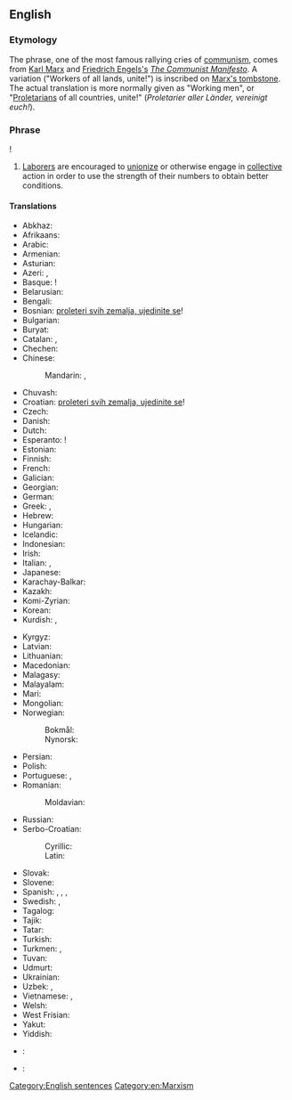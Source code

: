 ==English==

===Etymology===
The phrase, one of the most famous rallying cries of [[communism]], comes from [[w:Karl Marx|Karl Marx]] and [[w:Friedrich Engels|Friedrich Engels's]] ''[[w:The Communist Manifesto|The Communist Manifesto]]''. A variation ("Workers of all lands, unite!") is inscribed on [[:File:KarlMarx_Tomb.JPG|Marx's tombstone]]. The actual translation is more normally given as "Working men", or "[[proletarian|Proletarian]]s of all countries, unite!" (''Proletarier aller Länder, vereinigt euch!'').

===Phrase===
{{wikipedia|Workers of the world, unite!}}
{{head|en|phrase|head=[[worker]]s [[of]] [[the]] [[world]], [[unite]]}}!

# [[laborer|Laborer]]s are encouraged to [[unionize]] or otherwise engage in [[collective]] action in order to use the strength of their numbers to obtain better conditions.

====Translations====
{{trans-top|workers of the world, unite}}
* Abkhaz: {{t-|ab|Апролетарцәа атәылақуа ӡегьы рҿы иҟоу, шәҽеидышәкыл!}}
* Afrikaans: {{t-|af|Werknemers van die wêreld, verenig!}}
* Arabic: {{t-|ar|يا عمال العالم اتحدوا|tr=yaa ummaalu l-aalam ittáHidu!}}
* Armenian: {{t-|hy|Պրոլետարներ բոլոր երկրների, միացե՛ք}}
* Asturian: {{t-|ast|Trabayadores de tolos países, xuníivos}}
* Azeri: {{t-|az|bütün ölkələrin proletarları, birləşin!}}, {{t-|az|Бүтүн өлкәләрин пролетарлары, бирләшин!}}
* Basque: {{t-|eu|herrialde guztietako proletarioak, elkar zaitezte}}!
* Belarusian: {{t-|be|Пралетарыі ўсіх краін, яднайцеся!}}
* Bengali: {{t-|bn|দুনিয়ার মজদুর এক হও!}}
* Bosnian: [[proleteri svih zemalja, ujedinite se]]!
* Bulgarian: {{t-|bg|Пролетарии от всички страни, съединявайте се!}}
* Buryat: {{tø|bua|Бүхы оронуудай пролетаринар, нэгэдэгты!}}
* Catalan: {{t-|ca|proletaris de tots els països, uniu-vos!}}, {{t-|ca|proletaris de tot el món, uniu-vos!}}
* Chechen: {{tø|ce|массо а мехкийн пролетареш, цхьанакхета|alt=Массо а мехкийн пролетареш, цхьанакхета!}}
* Chinese:
*: Mandarin: {{t|cmn|全世界無產者聯合起來|alt=全世界無產者聯合起來！|sc=Hani}}, {{t|cmn|全世界无产者联合起来|alt=全世界无产者联合起来！|tr=quánshìjiè wúchǎnzhě liánhé qǐlái!|sc=Hani}}
* Chuvash: {{tø|cv|Пӗтӗм тӗнчери пролетарисем, пӗрлешӗр!}}
* Croatian: [[proleteri svih zemalja, ujedinite se]]!
* Czech: {{t-|cs|proletáři všech zemí, spojte se!}}
* Danish: {{t-|da|proletarer i alle lande, foren jer!}}
* Dutch: {{t-|nl|proletariërs aller landen, verenigt U!}}
* Esperanto: {{t-|eo|proletoj de ĉiuj landoj, unuiĝu}}!
* Estonian: {{t-|et|kõigi maade proletaarlased, ühinege!}}
* Finnish: {{t-|fi|kaikkien maiden proletaarit, liittykää yhteen!}}
* French: {{t-|fr|prolétaires de tous les pays, unissez-vous!}}
* Galician: {{t-|gl|traballadores do mundo, unídevos!}}
* Georgian: {{t-|ka|პროლეტარებო ყველა ქვეყნისა, შეერთდით!}}
* German: {{t-|de|Proletarier aller Länder, vereinigt euch!}}
* Greek: {{t-|el|προλετάριοι όλου του κόσμου, ενωθείτε!}}, {{t-|el|προλετάριοι όλων των χωρών, ενωθείτε!}}
* Hebrew: {{t-|he|פועלי כל העולם התאחדו|tr=poaley kol ha-olam, hit'akhadu!}}
* Hungarian: {{t-|hu|világ proletárjai, egyesüljetek!}}
* Icelandic: {{t-|is|Öreigar allra landa, sameinist!}}
* Indonesian: {{t-|id|para pekerja di seluruh dunia, bersatulah!}}
* Irish: {{t-|ga|oibrithe an domhain, aontaigh!}}
* Italian: {{t-|it|lavoratori di tutto il mondo, unitevi!}}, {{t-|it|proletari di tutti i paesi, unitevi!}}
* Japanese: {{t-|ja|万国の労働者よ、団結せよ！|tr=bankoku no rōdōsha yo, danketsu seyo!}}
* Karachay-Balkar: {{tø|krc|Бютеу дунияны пролетарлары, бирлешигиз}}
* Kazakh: {{t|kk|Барлық елдердің пролетарлары, бірігіңдер!}}
* Komi-Zyrian: {{tø|kv|Став мувывса пролетарийяс, отувтчой!}}
* Korean: {{t-|ko|만국의 노동자들이여, 단결하라!|tr=man'gugeui nodongjadeuliyeo, dan'gyeolhara!}}
* Kurdish: {{t-|ku|karkerên cîhanê hevgirin!}}, {{t-|ku|کرێکارانی دنیا یه‌کگرن|tr=kirêkaranî dinya yekgirin!|sc=ku-Arab}}
{{trans-mid}}
* Kyrgyz: {{t-|ky|Бардык өлкөлордүн пролетарлары, бириккиле!}}
* Latvian: {{t-|lv|visu zemju proletārieši, savienojieties!}}
* Lithuanian: {{t-|lt|visų šalių proletarai, vienykitės!}}
* Macedonian: {{t-|mk|Пролетери од сите земји, обединете се!}}
* Malagasy: {{t-|mg|mpiasa eran'izao tontolo izao, mampiray!}}
* Malayalam: {{t-|ml|സര്‍വ രാജ്യ തൊഴിലാളികളെ സംഘടിക്കുവിന്‍}}
* Mari: {{tø|chm|Чыла элласе пролетарий-влак ушныза!}}
* Mongolian: {{t-|mn|Орон бүрийн пролетари нар нэгдэгтүн!}}
* Norwegian:
*: Bokmål: {{t-|nb|arbeidere i alle land, foren dere!}}
*: Nynorsk: {{t-|nn|arbeidarar i alle land, samein dykk!}}
* Persian: {{t-|fa|کارگران جهان متحد شوید|tr=Kārgarān-e jahān mottaḥed šavīd}}
* Polish: {{t-|pl|proletariusze wszystkich krajów, łączcie się!}}
* Portuguese: {{t-|pt|trabalhadores do mundo, uni-vos!}}, {{t-|pt|proletários de todos os países, uni-vos!}}
* Romanian: {{t-|ro|proletari din toate țările, uniți-vă!}}
*: Moldavian: {{t-|ro|Пролетарь дин тоате цэриле, уници-вэ!}}
* Russian: {{t-|ru|Пролетарии всех стран, соединяйтесь!}}
* Serbo-Croatian:
*: Cyrillic: {{t|sh|sc=Cyrl|Пролетери свих земаља, уједините се}}
*: Latin: {{t-|sh|Proleteri svih zemalja, ujedinite se}}
* Slovak: {{t-|sk|proletári všetkých krajín, spojte sa!}}
* Slovene: {{t-|sl|Proletarci vseh dežel, združite se!}}
* Spanish: {{qualifier|Spain}} {{t-|es|trabajadores del mundo, uníos|alt=¡trabajadores del mundo, uníos!}}, {{qualifier|Spain}} {{t-|es|proletarios de todos los países, uníos|alt=¡proletarios de todos los países, uníos!}}, {{qualifier|Latin America}} {{t-|es|trabajadores del mundo, únanse|alt=¡trabajadores del mundo, únanse!}}, {{qualifier|Latin America}} {{t-|es|proletarios del mundo, uníos|alt=¡proletarios del mundo, uníos!}}
* Swedish: {{t-|sv|proletärer i alla länder, förena er}}, {{t-|sv|proletärer i alla länder, förena eder!}}
* Tagalog: {{t-|tl|mga manggagawa ng mundo, magkaisa!}}
* Tajik: {{t-|tg|Пролетарҳои ҳамаи мамлакатҳо, як шавед!}}
* Tatar: {{t-|tt|Барлык илләрнең пролетарийлары, берләшегез!}}
* Turkish: {{t-|tr|bütün ülkelerin işçileri, birleşin!}}
* Turkmen: {{t-|tk|Ähli ýurtlaryň proletarlary, birleşiň!}}, {{t-|tk|Әхли юртларың пролетарлары, бирлешиң!|sc=Cyrl}}
* Tuvan: {{tø|tyv|Бүгү чурттарның пролетарийлери, каттыжыңар!}}
* Udmurt: {{tø|udm|Вань странаосысь пролетарийёс, огазеяське!}}
* Ukrainian: {{t-|uk|Пролетарі всіх країн, єднайтеся}}
* Uzbek: {{t-|uz|Butun dunyo proletarlari, birlashingiz!}}, {{t-|uz|Бутун дунё пролетарлари, бирлашингиз!|sc=Cyrl}}
* Vietnamese: {{t-|vi|vô sản toàn thế giới, liên hiệp lại!}}, {{t-|vi|Vô sản các nước, đoàn kết lại!}}
* Welsh: {{t-|cy|gweithwyr y byd, unwch}}
* West Frisian: {{t-|fy|arbeiders fan alle lannen, ferien}}
* Yakut: {{tø|sah|Бары дойдулар пролетарийдара, холбоһуҥ!}}
* Yiddish: {{t-|yi|פּראָלעטאריער פֿון אלע לענדער, פֿאַראייניקט זיך|alt=!פּראָלעטאריער פֿון אלע לענדער, פֿאַראייניקט זיך|tr=proletarier fun ale lender, fareynikt zikh!}}
{{trans-bottom}}

{{checktrans-top}}
* {{ttbc|hi}}: {{t-|hi|विश्व के कार्यकर्ताओं ने एकजुट हो जाओ!}}
* {{ttbc|th}}: {{t-|th|ชนชั้นกรรมาชีพทั่วโลก จงสามัคคีกัน!|tr=chon chán gammaachêep tûa lôk, jong săamákkee gan!}}
{{trans-bottom}}

[[Category:English sentences]]
[[Category:en:Marxism]]